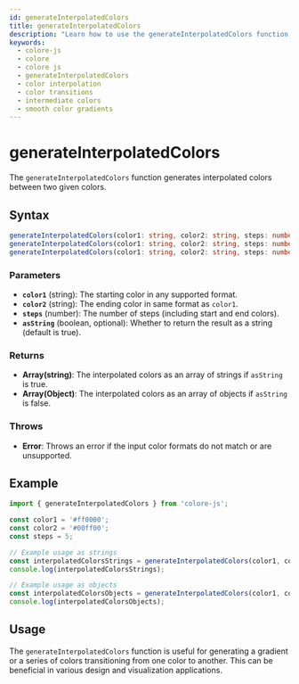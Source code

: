 ```yaml
---
id: generateInterpolatedColors
title: generateInterpolatedColors
description: "Learn how to use the generateInterpolatedColors function in Colore JS to create smooth color transitions. This guide covers steps, parameters, and examples to help you generate intermediate colors for your projects."
keywords:
  - colore-js
  - colore
  - colore js
  - generateInterpolatedColors
  - color interpolation
  - color transitions
  - intermediate colors
  - smooth color gradients
---
```



<StructuredData />

# generateInterpolatedColors

The `generateInterpolatedColors` function generates interpolated colors between two given colors.

## Syntax

```typescript
generateInterpolatedColors(color1: string, color2: string, steps: number, asString?: true): Array<string>;
generateInterpolatedColors(color1: string, color2: string, steps: number, asString?: false): Array<Object>;
generateInterpolatedColors(color1: string, color2: string, steps: number, asString: boolean = true): Array<string | Object>;
```

### Parameters

- **`color1`** (string): The starting color in any supported format.
- **`color2`** (string): The ending color in same format as `color1`.
- **`steps`** (number): The number of steps (including start and end colors).
- **`asString`** (boolean, optional): Whether to return the result as a string (default is true).

### Returns

- **Array(string)**: The interpolated colors as an array of strings if `asString` is true.
- **Array(Object)**: The interpolated colors as an array of objects if `asString` is false.

### Throws

- **Error**: Throws an error if the input color formats do not match or are unsupported.

## Example

```typescript
import { generateInterpolatedColors } from 'colore-js';

const color1 = '#ff0000';
const color2 = '#00ff00';
const steps = 5;

// Example usage as strings
const interpolatedColorsStrings = generateInterpolatedColors(color1, color2, steps);
console.log(interpolatedColorsStrings);

// Example usage as objects
const interpolatedColorsObjects = generateInterpolatedColors(color1, color2, steps, false);
console.log(interpolatedColorsObjects);
```

## Usage

The `generateInterpolatedColors` function is useful for generating a gradient or a series of colors transitioning from one color to another. This can be beneficial in various design and visualization applications.
